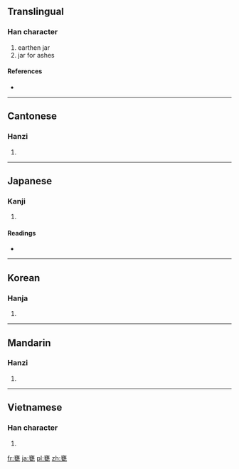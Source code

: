 ==Translingual==

===Han character===
{{Han char|rn=98|rad=瓦|as=13|sn=18|four=0071<sub>7</sub>|canj=卜女土弓 (YVGN)}}

# earthen jar
# jar for ashes

====References====
* {{Han ref|kx=0752.250|dkj=21617|dj=1160.080|hdz=21433.050|uh=7515|ud=29973|bh=C27C|bd=49788}}

----

==Cantonese==

===Hanzi===
{{yue-hanzi|jyut=[[ong3]], [[ung3]]|y=ong3, ung3}}

# {{defn|lang=yue|sort=瓦13}}

----

==Japanese==

===Kanji===
{{ja-kanji|grade=|rs=瓦13}}

# {{defn|lang=ja|sort=瓦13}}

====Readings====
* {{ja-readings|on=[[おう]] (ō)|kun=[[かめ]] (kame), [[みか]] (mika)}}

----

==Korean==

===Hanja===
{{ko-hanja|hangeul=옹|eumhun=|rv=ong|mr=ong|y=ong}}

# {{defn|lang=ko|sort=瓦13}}

----

==Mandarin==

===Hanzi===
{{cmn-hanzi|pin=[[wèng]] ([[weng4]])|wg=weng<sup>4</sup>}}

# {{defn|lang=cmn|sort=瓦13}}

----

==Vietnamese==

===Han character===
{{vi-hantu|[[úng]], [[ống]], [[ổng]]|rs=瓦13}}

# {{defn|lang=vi|sort=瓦13}}

[[fr:甕]]
[[ja:甕]]
[[pl:甕]]
[[zh:甕]]